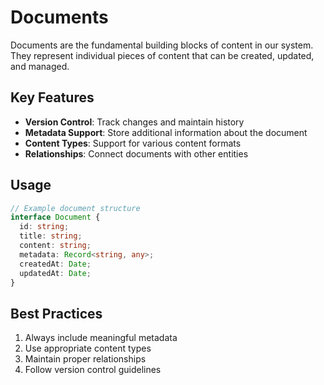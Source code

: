 # Documents

Documents are the fundamental building blocks of content in our system. They represent individual pieces of content that can be created, updated, and managed.

## Key Features

- **Version Control**: Track changes and maintain history
- **Metadata Support**: Store additional information about the document
- **Content Types**: Support for various content formats
- **Relationships**: Connect documents with other entities

## Usage

```typescript
// Example document structure
interface Document {
  id: string;
  title: string;
  content: string;
  metadata: Record<string, any>;
  createdAt: Date;
  updatedAt: Date;
}
```

## Best Practices

1. Always include meaningful metadata
2. Use appropriate content types
3. Maintain proper relationships
4. Follow version control guidelines 